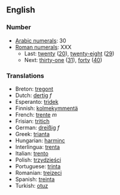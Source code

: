 == English ==

=== Number ===

*[[w:Arabic Numerals|Arabic numerals]]: 30
*[[w:Roman numerals|Roman numerals]]: XXX
**Last: [[twenty]] ([[20]]), [[twenty-eight]] ([[29]])
**Next: [[thirty-one]] ([[31]]), [[forty]] ([[40]])

=== Translations ===

*Breton: [[tregont]]
*Dutch: [[dertig]] ''f''
*Esperanto: [[tridek]]
*Finnish: [[kolmekymmentä]]
*French: [[trente]] ''m''
*Frisian: [[tritich]]
*German: [[dreißig]] ''f''
*Greek: [[trianta]]
*Hungarian: [[harminc]]
*Interlingua: [[trenta]]
*Italian: [[trento]]
*Polish: [[trzydzieści]]
*Portuguese: [[trinta]]
*Romanian: [[treizeci]]
*Spanish: [[treinta]]
*Turkish: [[otuz]]